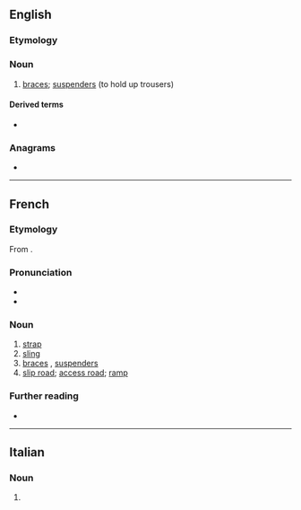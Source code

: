 ==English==

===Etymology===
{{etyl|fr|en}}

===Noun===
{{en-noun}}

# {{lb|en|dated|mostly|plural}} [[braces]]; [[suspenders]] (to hold up trousers)

====Derived terms====
* {{l|en|bretelled}}

===Anagrams===
* {{anagrams|en|bell tree}}

----

==French==

===Etymology===
From {{etyl|goh|fr}} {{m|goh|brittil}}.

===Pronunciation===
* {{fr-IPA}}
* {{audio|Fr-bretelle.ogg|Audio|lang=fr}}

===Noun===
{{fr-noun|f}}

# [[strap]]
# [[sling]]
# [[braces]] {{gloss|UK}}, [[suspenders]] {{gloss|US}}
# [[slip road]]; [[access road]]; [[ramp]]

===Further reading===
* {{R:TLFi}}

----

==Italian==

===Noun===
{{head|it|noun plural form|g=f}}

# {{plural of|bretella|lang=it}}